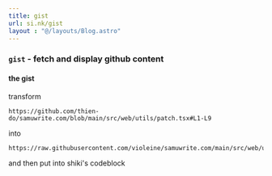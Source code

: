 ```yaml
---
title: gist
url: si.nk/gist
layout : "@/layouts/Blog.astro"
---
```


### `gist` - fetch and display github content

<Gist link="https://github.com/thien-do/samuwrite.com/blob/main/src/web/utils/patch.tsx#L1-L9"/>

#### the gist

transform 

```
https://github.com/thien-do/samuwrite.com/blob/main/src/web/utils/patch.tsx#L1-L9
```

into 
```
https://raw.githubusercontent.com/violeine/samuwrite.com/main/src/web/utils/patch.tsx
```
and then put into shiki's codeblock

<Quine path ='components/gist.astro' line="17-33" lang="js"/>


<Gist link="https://github.com/thien-do/samuwrite.com/blob/main/apps/web/src/editor/input/typography.ts#L1-L75"/>
